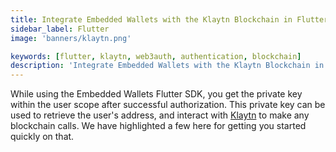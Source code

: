 ```yaml
---
title: Integrate Embedded Wallets with the Klaytn Blockchain in Flutter
sidebar_label: Flutter
image: 'banners/klaytn.png'

keywords: [flutter, klaytn, web3auth, authentication, blockchain]
description: 'Integrate Embedded Wallets with the Klaytn Blockchain in Flutter | Embedded Wallets'
---
```



<SEO
  title="Integrate Embedded Wallets with the Klaytn Blockchain in Flutter"
  description="Integrate Embedded Wallets with the Klaytn Blockchain in Flutter | Embedded Wallets"
  image="https://web3auth.io/docs/banners/klaytn.png"
  slug="/embedded-wallets/connect-blockchain/evm/klaytn/flutter"
/>

While using the Embedded Wallets Flutter SDK, you get the private key within the user scope after successful authorization. This private key can be used to retrieve the user's address, and interact with [Klaytn](https://klaytn.foundation) to make any blockchain calls. We have highlighted a few here for getting you started quickly on that.

<EVMInteraction />
